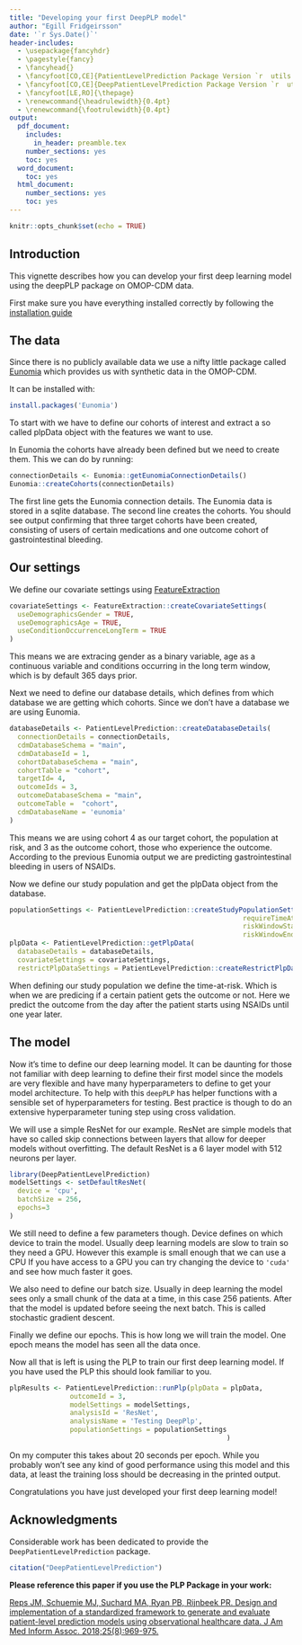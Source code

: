 ```yaml
---
title: "Developing your first DeepPLP model"
author: "Egill Fridgeirsson"
date: '`r Sys.Date()`'
header-includes:
  - \usepackage{fancyhdr}
  - \pagestyle{fancy}
  - \fancyhead{}
  - \fancyfoot[CO,CE]{PatientLevelPrediction Package Version `r  utils::packageVersion("PatientLevelPrediction")`}
  - \fancyfoot[CO,CE]{DeepPatientLevelPrediction Package Version `r  utils::packageVersion("DeepPatientLevelPrediction")`}
  - \fancyfoot[LE,RO]{\thepage}
  - \renewcommand{\headrulewidth}{0.4pt}
  - \renewcommand{\footrulewidth}{0.4pt}
output:
  pdf_document:
    includes:
      in_header: preamble.tex
    number_sections: yes
    toc: yes
  word_document:
    toc: yes
  html_document:
    number_sections: yes
    toc: yes
---
```


```{=html}
<!--
%\VignetteEngine{knitr}
%\VignetteIndexEntry{Developing your first DeepPLP model}
-->
```
```r
knitr::opts_chunk$set(echo = TRUE)
```

## Introduction

This vignette describes how you can develop your first deep learning model using the deepPLP package on OMOP-CDM data.

First make sure you have everything installed correctly by following the [installation guide](https://ohdsi.github.io/DeepPatientLevelPrediction/articles/Installing.html)

## The data

Since there is no publicly available data we use a nifty little package called [Eunomia](https://github.com/OHDSI/Eunomia) which provides us with synthetic data in the OMOP-CDM.

It can be installed with:

```r
install.packages('Eunomia')
```

To start with we have to define our cohorts of interest and extract a so called plpData object with the features we want to use.

In Eunomia the cohorts have already been defined but we need to create them. This we can do by running:

```r
connectionDetails <- Eunomia::getEunomiaConnectionDetails()
Eunomia::createCohorts(connectionDetails)
```

The first line gets the Eunomia connection details. The Eunomia data is stored in a sqlite database. The second line creates the cohorts. You should see output confirming that three target cohorts have been created, consisting of users of certain medications and one outcome cohort of gastrointestinal bleeding.

## Our settings

We define our covariate settings using [FeatureExtraction](https://github.com/OHDSI/FeatureExtraction)

```r
covariateSettings <- FeatureExtraction::createCovariateSettings(
  useDemographicsGender = TRUE,
  useDemographicsAge = TRUE,
  useConditionOccurrenceLongTerm = TRUE
)
```

This means we are extracing gender as a binary variable, age as a continuous variable and conditions occurring in the long term window, which is by default 365 days prior.

Next we need to define our database details, which defines from which database we are getting which cohorts. Since we don't have a database we are using Eunomia.

```r
databaseDetails <- PatientLevelPrediction::createDatabaseDetails(
  connectionDetails = connectionDetails, 
  cdmDatabaseSchema = "main",
  cdmDatabaseId = 1,
  cohortDatabaseSchema = "main", 
  cohortTable = "cohort", 
  targetId= 4, 
  outcomeIds = 3,
  outcomeDatabaseSchema = "main", 
  outcomeTable =  "cohort", 
  cdmDatabaseName = 'eunomia'
)
```

This means we are using cohort 4 as our target cohort, the population at risk, and 3 as the outcome cohort, those who experience the outcome. According to the previous Eunomia output we are predicting gastrointestinal bleeding in users of NSAIDs.

Now we define our study population and get the plpData object from the database.

```r
populationSettings <- PatientLevelPrediction::createStudyPopulationSettings(
                                                          requireTimeAtRisk = F, 
                                                          riskWindowStart = 1, 
                                                          riskWindowEnd = 365)
plpData <- PatientLevelPrediction::getPlpData(
  databaseDetails = databaseDetails,
  covariateSettings = covariateSettings,
  restrictPlpDataSettings = PatientLevelPrediction::createRestrictPlpDataSettings())
```

When defining our study population we define the time-at-risk. Which is when we are predicing if a certain patient gets the outcome or not. Here we predict the outcome from the day after the patient starts using NSAIDs until one year later.

## The model

Now it's time to define our deep learning model. It can be daunting for those not familiar with deep learning to define their first model since the models are very flexible and have many hyperparameters to define to get your model architecture. To help with this `deepPLP` has helper functions with a sensible set of hyperparameters for testing. Best practice is though to do an extensive hyperparameter tuning step using cross validation.

We will use a simple ResNet for our example. ResNet are simple models that have so called skip connections between layers that allow for deeper models without overfitting. The default ResNet is a 6 layer model with 512 neurons per layer.

```r
library(DeepPatientLevelPrediction)
modelSettings <- setDefaultResNet(
  device = 'cpu',
  batchSize = 256,
  epochs=3
)

```

We still need to define a few parameters though. Device defines on which device to train the model. Usually deep learning models are slow to train so they need a GPU. However this example is small enough that we can use a CPU If you have access to a GPU you can try changing the device to `'cuda'` and see how much faster it goes.

We also need to define our batch size. Usually in deep learning the model sees only a small chunk of the data at a time, in this case 256 patients. After that the model is updated before seeing the next batch. This is called stochastic gradient descent.

Finally we define our epochs. This is how long we will train the model. One epoch means the model has seen all the data once.

Now all that is left is using the PLP to train our first deep learning model. If you have used the PLP this should look familiar to you.

```r
plpResults <- PatientLevelPrediction::runPlp(plpData = plpData,
               outcomeId = 3,
               modelSettings = modelSettings,
               analysisId = 'ResNet',
               analysisName = 'Testing DeepPlp',
               populationSettings = populationSettings
                                                      )
```
On my computer this takes about 20 seconds per epoch. While you probably won't see any kind of good performance using this model and this data, at least the training loss should be decreasing in the printed output.

Congratulations you have just developed your first deep learning model!

## Acknowledgments

Considerable work has been dedicated to provide the `DeepPatientLevelPrediction` package.

```r
citation("DeepPatientLevelPrediction")
```

**Please reference this paper if you use the PLP Package in your work:**

[Reps JM, Schuemie MJ, Suchard MA, Ryan PB, Rijnbeek PR. Design and implementation of a standardized framework to generate and evaluate patient-level prediction models using observational healthcare data. J Am Med Inform Assoc. 2018;25(8):969-975.](http://dx.doi.org/10.1093/jamia/ocy032)
